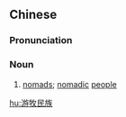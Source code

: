 {{also|遊牧民族}}
==Chinese==
{{zh-forms|t2=遊牧民族|type=22}}

===Pronunciation===
{{zh-pron
|m=yóumù mínzú
|c=jau4 muk6 man4 zuk6
|cat=n
}}

===Noun===
{{zh-noun}}

# [[nomad]]s; [[nomadic]] [[people]]

[[hu:游牧民族]]